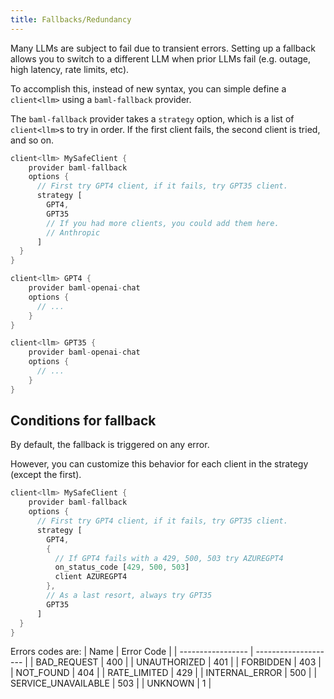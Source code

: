 ```yaml
---
title: Fallbacks/Redundancy
---
```


Many LLMs are subject to fail due to transient errors. Setting up a fallback allows you to switch to a different LLM when prior LLMs fail (e.g. outage, high latency, rate limits, etc).

To accomplish this, instead of new syntax, you can simple define a `client<llm>` using a `baml-fallback` provider.

The `baml-fallback` provider takes a `strategy` option, which is a list of `client<llm>`s to try in order. If the first client fails, the second client is tried, and so on.

```rust
client<llm> MySafeClient {
    provider baml-fallback
    options {
      // First try GPT4 client, if it fails, try GPT35 client.
      strategy [
        GPT4,
        GPT35
        // If you had more clients, you could add them here.
        // Anthropic
      ]
  }
}

client<llm> GPT4 {
    provider baml-openai-chat
    options {
      // ...
    }
}

client<llm> GPT35 {
    provider baml-openai-chat
    options {
      // ...
    }
}
```

## Conditions for fallback

By default, the fallback is triggered on any error.

However, you can customize this behavior for each client in the strategy (except the first).

```rust
client<llm> MySafeClient {
    provider baml-fallback
    options {
      // First try GPT4 client, if it fails, try GPT35 client.
      strategy [
        GPT4,
        {
          // If GPT4 fails with a 429, 500, 503 try AZUREGPT4
          on_status_code [429, 500, 503]
          client AZUREGPT4
        },
        // As a last resort, always try GPT35
        GPT35
      ]
  }
}
```

Errors codes are:
| Name | Error Code |
| ----------------- | -------------------- |
| BAD_REQUEST | 400 |
| UNAUTHORIZED | 401 |
| FORBIDDEN | 403 |
| NOT_FOUND | 404 |
| RATE_LIMITED | 429 |
| INTERNAL_ERROR | 500 |
| SERVICE_UNAVAILABLE | 503 |
| UNKNOWN | 1 |
